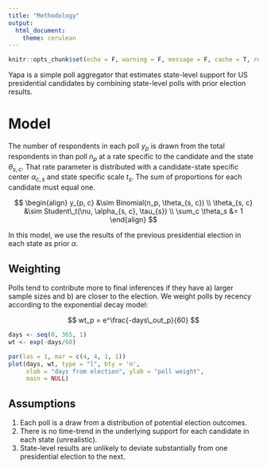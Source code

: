 ```yaml
---
title: "Methodology"
output: 
  html_document:
    theme: cerulean
---
```


```r
knitr::opts_chunk$set(echo = F, warning = F, message = F, cache = T, resuts = F)
```


Yapa is a simple poll aggregator that estimates state-level support for US presidential candidates by combining state-level polls with prior election results.  

# Model

The number of respondents in each poll $y_p$ is drawn from the total respondents in than poll $n_p$ at a rate specific to the candidate and the state $\theta_{s, c}$.  That rate parameter is distributed with a candidate-state specific center $\alpha_{c, s}$ and state specific scale $t_s$.  The sum of proportions for each candidate must equal one.

$$
\begin{align}
y_{p, c} &\sim Binomial(n_p, \theta_{s, c}) \\
\theta_{s, c} &\sim Student\_t(\nu, \alpha_{s, c}, \tau_{s}) \\
\sum_c \theta_s &= 1 
\end{align}
$$

In this model, we use the results of the previous presidential election in each state as prior $\alpha$.

## Weighting 

Polls tend to contribute more to final inferences if they have a) larger sample sizes and b) are closer to the election. We weight polls by recency according to the exponential decay model:

$$
wt_p = e^\frac{-days\_out_p}{60}
$$

```r
days <- seq(0, 365, 1)
wt <- exp(-days/60)

par(las = 1, mar = c(4, 4, 1, 1))
plot(days, wt, type = "l", bty = 'n', 
     xlab = "days from election", ylab = "poll weight",
     main = NULL)
```

## Assumptions

1. Each poll is a draw from a distribution of potential election outcomes.
2. There is no time-trend in the underlying support for each candidate in each state (unrealistic).
3. State-level results are unlikely to deviate substantially from one presidential election to the next.

